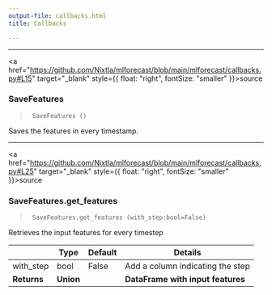```yaml
---
output-file: callbacks.html
title: Callbacks

---
```


------------------------------------------------------------------------

<a
href="https://github.com/Nixtla/mlforecast/blob/main/mlforecast/callbacks.py#L15"
target="_blank" style={{ float: "right", fontSize: "smaller" }}>source</a>

### SaveFeatures

> ``` text
>  SaveFeatures ()
> ```

Saves the features in every timestamp.

------------------------------------------------------------------------

<a
href="https://github.com/Nixtla/mlforecast/blob/main/mlforecast/callbacks.py#L25"
target="_blank" style={{ float: "right", fontSize: "smaller" }}>source</a>

### SaveFeatures.get_features

> ``` text
>  SaveFeatures.get_features (with_step:bool=False)
> ```

Retrieves the input features for every timestep

|             | **Type**  | **Default** | **Details**                       |
|-------------|-----------|-------------|-----------------------------------|
| with_step   | bool      | False       | Add a column indicating the step  |
| **Returns** | **Union** |             | **DataFrame with input features** |

